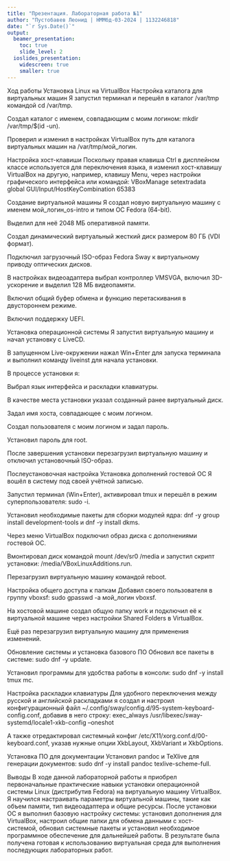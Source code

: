 ```yaml
---
title: "Презентация. Лабораторная работа №1"
author: "Пустобавев Леонид | НММбд-03-2024 | 1132246818"
date: "`r Sys.Date()`"
output:
  beamer_presentation:
    toc: true
    slide_level: 2
  ioslides_presentation:
    widescreen: true
    smaller: true
---
```


Ход работы
Установка Linux на VirtualBox
Настройка каталога для виртуальных машин
Я запустил терминал и перешёл в каталог /var/tmp командой cd /var/tmp.

Создал каталог с именем, совпадающим с моим логином: mkdir /var/tmp/$(id -un).

Проверил и изменил в настройках VirtualBox путь для каталога виртуальных машин на /var/tmp/мой_логин.

Настройка хост-клавиши
Поскольку правая клавиша Ctrl в дисплейном классе используется для переключения языка, я изменил хост-клавишу VirtualBox на другую, например, клавишу Menu, через настройки графического интерфейса или командой:
VBoxManage setextradata global GUI/Input/HostKeyCombination 65383

Создание виртуальной машины
Я создал новую виртуальную машину с именем мой_логин_os-intro и типом ОС Fedora (64-bit).

Выделил для неё 2048 МБ оперативной памяти.

Создал динамический виртуальный жесткий диск размером 80 ГБ (VDI формат).

Подключил загрузочный ISO-образ Fedora Sway к виртуальному приводу оптических дисков.

В настройках видеоадаптера выбрал контроллер VMSVGA, включил 3D-ускорение и выделил 128 МБ видеопамяти.

Включил общий буфер обмена и функцию перетаскивания в двустороннем режиме.

Включил поддержку UEFI.

Установка операционной системы
Я запустил виртуальную машину и начал установку с LiveCD.

В запущенном Live-окружении нажал Win+Enter для запуска терминала и выполнил команду liveinst для начала установки.

В процессе установки я:

Выбрал язык интерфейса и раскладки клавиатуры.

В качестве места установки указал созданный ранее виртуальный диск.

Задал имя хоста, совпадающее с моим логином.

Создал пользователя с моим логином и задал пароль.

Установил пароль для root.

После завершения установки перезагрузил виртуальную машину и отключил установочный ISO-образ.

Послеустановочная настройка
Установка дополнений гостевой ОС
Я вошёл в систему под своей учётной записью.

Запустил терминал (Win+Enter), активировал tmux и перешёл в режим суперпользователя: sudo -i.

Установил необходимые пакеты для сборки модулей ядра: dnf -y group install development-tools и dnf -y install dkms.

Через меню VirtualBox подключил образ диска с дополнениями гостевой ОС.

Вмонтировал диск командой mount /dev/sr0 /media и запустил скрипт установки: /media/VBoxLinuxAdditions.run.

Перезагрузил виртуальную машину командой reboot.

Настройка общего доступа к папкам
Добавил своего пользователя в группу vboxsf: sudo gpasswd -a мой_логин vboxsf.

На хостовой машине создал общую папку work и подключил её к виртуальной машине через настройки Shared Folders в VirtualBox.

Ещё раз перезагрузил виртуальную машину для применения изменений.

Обновление системы и установка базового ПО
Обновил все пакеты в системе: sudo dnf -y update.

Установил программы для удобства работы в консоли: sudo dnf -y install tmux mc.

Настройка раскладки клавиатуры
Для удобного переключения между русской и английской раскладками я создал и настроил конфигурационный файл ~/.config/sway/config.d/95-system-keyboard-config.conf, добавив в него строку:
exec_always /usr/libexec/sway-systemd/locale1-xkb-config --oneshot

А также отредактировал системный конфиг /etc/X11/xorg.conf.d/00-keyboard.conf, указав нужные опции XkbLayout, XkbVariant и XkbOptions.

Установка ПО для документации
Установил pandoc и TeXlive для генерации документов: sudo dnf -y install pandoc texlive-scheme-full.

Выводы
В ходе данной лабораторной работы я приобрел первоначальные практические навыки установки операционной системы Linux (дистрибутив Fedora) на виртуальную машину VirtualBox. Я научился настраивать параметры виртуальной машины, такие как объем памяти, тип видеоадаптера и общие ресурсы. После установки ОС я выполнил базовую настройку системы: установил дополнения для VirtualBox, настроил общие папки для обмена данными с хост-системой, обновил системные пакеты и установил необходимое программное обеспечение для дальнейшей работы. В результате была получена готовая к использованию виртуальная среда для выполнения последующих лабораторных работ.


